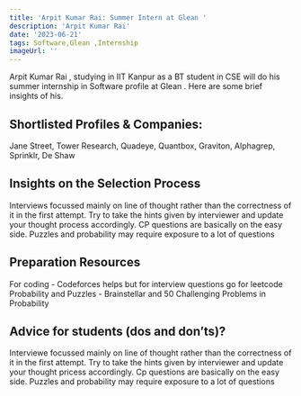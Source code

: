 ---
title: 'Arpit Kumar Rai: Summer Intern at Glean '
description: 'Arpit Kumar Rai'
date: '2023-06-21'
tags: Software,Glean ,Internship
imageUrl: ''
---

Arpit Kumar Rai , studying in IIT Kanpur as a BT student in CSE will do
his summer internship in Software profile at Glean . Here are some brief
insights of his.

## Shortlisted Profiles & Companies:
Jane Street, Tower Research, Quadeye, Quantbox, Graviton, Alphagrep, Sprinklr, De Shaw

## Insights on the Selection Process
Interviews focussed mainly on line of thought rather than the correctness of it in the first attempt. Try to take the hints given by interviewer and update your thought process accordingly. CP questions are basically on the easy side. Puzzles and probability may require exposure to a lot of questions

##  Preparation Resources
For coding - Codeforces helps but for interview questions go for leetcode
Probability and Puzzles - Brainstellar and 50 Challenging Problems in Probability 

## Advice for students (dos and don’ts)? 
Interviewe focussed mainly on line of thought rather than the correctness of it in the first attempt. Try to take the hints given by interviewer and update your thought pricess accordingly. Cp questions are basically on the easy side. Puzzles and probability may require exposure to a lot of questions

